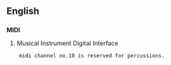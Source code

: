 ==English==
==={{initialism}}===
'''MIDI'''

#Musical Instrument Digital Interface
     midi channel no.10 is reserved for percussions.